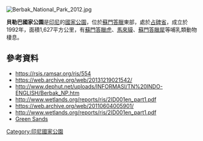 {{No footnotes|time=2021-04-09T03:23:22+00:00}}
[[Image:Berbak_National_Park_2012.jpg|right]]
{{coord|1|23|S|104|20|E|display=title}}

'''貝勒巴國家公園'''是[[印尼|印尼]]的[[國家公園|國家公園]]，位於[[蘇門答臘|蘇門答臘]]東部，處於[[占碑省|占碑省]]，成立於1992年，面積1,627平方公里，有[[蘇門答臘虎|蘇門答臘虎]]、[[馬來貘|馬來貘]]、[[蘇門答臘犀|蘇門答臘犀]]等哺乳類動物棲息。

==參考資料==
* https://rsis.ramsar.org/ris/554 {{Wayback|url=https://rsis.ramsar.org/ris/554 |date=20200806223113 }}
* https://web.archive.org/web/20131219021542/
* http://www.dephut.net/uploads/INFORMASI/TN%20INDO-ENGLISH/Berbak_NP.htm {{Wayback|url=http://www.dephut.net/uploads/INFORMASI/TN%20INDO-ENGLISH/Berbak_NP.htm |date=20131219021542 }}
* http://www.wetlands.org/reports/ris/2ID001en_part1.pdf {{Wayback|url=http://www.wetlands.org/reports/ris/2ID001en_part1.pdf |date=20110604005901 }}
* https://web.archive.org/web/20110604005901/
* http://www.wetlands.org/reports/ris/2ID001en_part1.pdf {{Wayback|url=http://www.wetlands.org/reports/ris/2ID001en_part1.pdf |date=20110604005901 }}
* [http://www.greensands.info/hari-kedua-green-sands-escape-ke-taman-nasional-berbak-jambi/ Green Sands] {{Wayback|url=http://www.greensands.info/hari-kedua-green-sands-escape-ke-taman-nasional-berbak-jambi/ |date=20161128142207 }}

{{Indonesia-geo-stub}}
[[Category:印尼國家公園|Category:印尼國家公園]]
